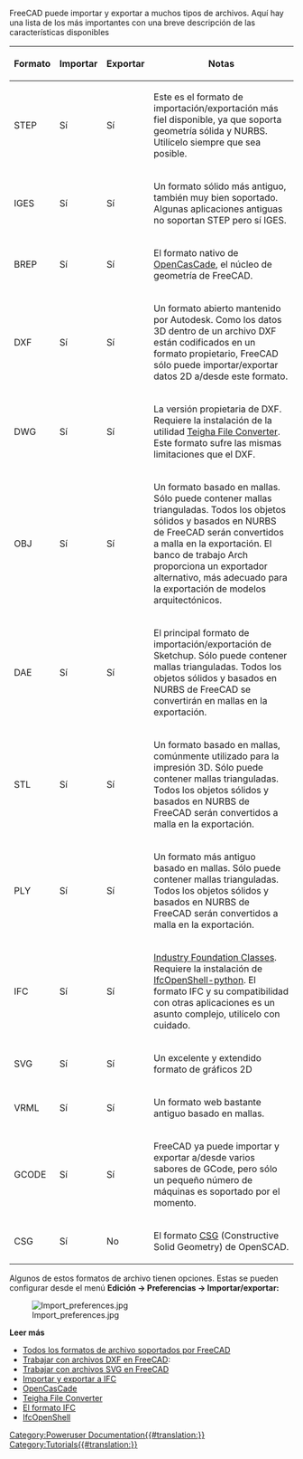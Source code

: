 <languages/>

{{Docnav/es
|[[Manual:Parametric objects/es|Objetos paramétricos]]
|[[Manual:All workbenches at a glance/es|Todos los ambientes de trabajo de un vistazo]]
|[[Manual:Introduction/es|Inicio manual]]
|IconC = Crystal Clear manual.png
}}

{{Manual:TOC}}

FreeCAD puede importar y exportar a muchos tipos de archivos. Aquí hay una lista de los más importantes con una breve descripción de las características disponibles

{| class="wikitable" style="width:100%" 
! Formato 
! Importar 
! Exportar 
! Notas 
|-
| STEP  
| Sí    
| Sí    
| Este es el formato de importación/exportación más fiel disponible, ya que soporta geometría sólida y NURBS. Utilícelo siempre que sea posible. 
|-
| IGES   
| Sí    
| Sí    
| Un formato sólido más antiguo, también muy bien soportado. Algunas aplicaciones antiguas no soportan STEP pero sí IGES. 
|-
| BREP   
| Sí    
| Sí    
| El formato nativo de [https://en.wikipedia.org/wiki/Open_Cascade_Technology OpenCasCade], el núcleo de geometría de FreeCAD.  
|-
| DXF    
| Sí    
| Sí    
| Un formato abierto mantenido por Autodesk. Como los datos 3D dentro de un archivo DXF están codificados en un formato propietario, FreeCAD sólo puede importar/exportar datos 2D a/desde este formato.
|-
| DWG    
| Sí    
| Sí    
| La versión propietaria de DXF. Requiere la instalación de la utilidad [https://www.opendesign.com/guestfiles Teigha File Converter]. Este formato sufre las mismas limitaciones que el DXF.
|-
| OBJ    
| Sí    
| Sí    
| Un formato basado en mallas. Sólo puede contener mallas trianguladas. Todos los objetos sólidos y basados en NURBS de FreeCAD serán convertidos a malla en la exportación. El banco de trabajo Arch proporciona un exportador alternativo, más adecuado para la exportación de modelos arquitectónicos.
|-
| DAE    
| Sí    
| Sí    
| El principal formato de importación/exportación de Sketchup. Sólo puede contener mallas trianguladas. Todos los objetos sólidos y basados en NURBS de FreeCAD se convertirán en mallas en la exportación. 
|-
| STL    
| Sí    
| Sí    
| Un formato basado en mallas, comúnmente utilizado para la impresión 3D. Sólo puede contener mallas trianguladas. Todos los objetos sólidos y basados en NURBS de FreeCAD serán convertidos a malla en la exportación. 
|-
| PLY    
| Sí    
| Sí    
| Un formato más antiguo basado en mallas. Sólo puede contener mallas trianguladas. Todos los objetos sólidos y basados en NURBS de FreeCAD serán convertidos a malla en la exportación. 
|-
| IFC    
| Sí    
| Sí    
| [https://en.wikipedia.org/wiki/Industry_Foundation_Classes Industry Foundation Classes]. Requiere la instalación de [http://ifcopenshell.org/python IfcOpenShell-python]. El formato IFC y su compatibilidad con otras aplicaciones es un asunto complejo, utilícelo con cuidado.
|-
| SVG    
| Sí    
| Sí    
| Un excelente y extendido formato de gráficos 2D 
|-
| VRML   
| Sí    
| Sí    
| Un formato web bastante antiguo basado en mallas. 
|-
| GCODE  
| Sí    
| Sí    
| FreeCAD ya puede importar y exportar a/desde varios sabores de GCode, pero sólo un pequeño número de máquinas es soportado por el momento. 
|-
| CSG    
| Sí    
| No     
| El formato [https://en.wikipedia.org/wiki/Constructive_solid_geometry CSG] (Constructive Solid Geometry) de OpenSCAD. 
|}

Algunos de estos formatos de archivo tienen opciones. Estas se pueden configurar desde el menú '''Edición → Preferencias → Importar/exportar:'''

[[Image:Import_preferences.jpg]]

'''Leer más'''

<div class="mw-translate-fuzzy">
* [[Import_Export/es|Todos los formatos de archivo soportados por FreeCAD]]
* [[Draft_DXF/es|Trabajar con archivos DXF en FreeCAD]]:
* [[Draft_SVG/es|Trabajar con archivos SVG en FreeCAD]]
* [[Arch_IFC/es|Importar y exportar a IFC]]
* [http://www.opencascade.com OpenCasCade] 
* [https://www.opendesign.com/guestfiles Teigha File Converter]
* [http://www.buildingsmart-tech.org/ifc/IFC4/final/html/index.htm El formato IFC]
* [http://ifcopenshell.org/ IfcOpenShell]
</div>


{{Docnav/es
|[[Manual:Parametric objects/es|Objetos paramétricos]]
|[[Manual:All workbenches at a glance/es|Todos los ambientes de trabajo de un vistazo]]
|[[Manual:Introduction/es|Inicio manual]]
|IconC = Crystal Clear manual.png
}}

[[Category:Poweruser Documentation{{#translation:}}]]
[[Category:Tutorials{{#translation:}}]]